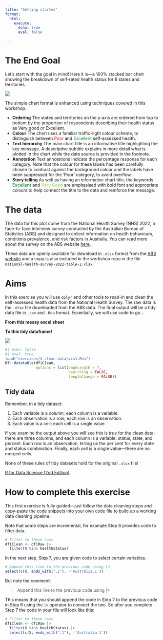 ```yaml
---
title: "Getting started"
format: 
  html:
    execute:
      echo: true
      eval: false 

---
```



# The End Goal

Let's start with the goal in mind! Here it is---a 100% stacked bar chart showing the breakdown of self-rated health status for 8 states and territories.

![](../images/self-assessed-health.png)

The simple chart format is enhanced using techniques covered in this workshop.

* **Ordering** The states and territories on the y-axis are ordered from top to bottom by the proportion of respondents describing their health status as Very good or Excellent. 
* **Colour** The chart uses a familiar traffic-light colour scheme, to distinguish between <span style="color: #D7191C;">Poor</span> and <span style="color: #1A9641;">Excellent</span> self-assessed health.
* **Text hierarchy** The main chart title is an informative title highlighting the key message. A descriptive subtitle explains in more detail what is plotted in the chart while the data source is provided in the footnote. 
* **Annotation** Text annotations indicate the percentage response for each category. Note that the colour for these labels has been carefully chosen to contrast against the background colour and the labels have been suppressed for the 'Poor' category, to avoid overflow.
* **Story telling** As well as having an informative chart title, the keywords <span style="color: #1A9641; font-weight: 600;">Excellent</span> and <span style="color: #A6D96A; font-weight: 600;">Very Good</span> are emphasised with bold font and appropriate colours to help connect the title to the data and reinforce the message.

# The data

The data for this plot come from the National Health Survey (NHS) 2022, a face-to-face interview survey conducted by the Australian Bureau of Statistics (ABS) and designed to collect information on health behaviours, conditions prevalence, and risk factors in Australia. You can read more about the survey on the ABS website [here](https://www.abs.gov.au/statistics/health/health-conditions-and-risks/national-health-survey/latest-release).

These data are openly available for download in `.xlsx` format from the [ABS website](https://www.abs.gov.au/statistics/health/health-conditions-and-risks/national-health-survey/2022/NHSDC02.xlsx) and a copy is also included in the workshop repo in the file `national-health-survey-2022-table-2.xlsx`.    

# Aims

In this exercise you will use `dplyr` and other tools to read-in and clean the self-assessed health data from the National Health Survey. The raw data is the `.xlsx` file downloaded from the ABS data. The final output will be a tidy data file in `.csv` and `.Rda` format. Essentially, we will use code to go...


:::: {.column-page}

::: {layout-ncol=2}

**From this messy excel sheet**

**To this tidy dataframe!** 

![](../images/figure1-raw-data-screenshot.png)

```r
#| echo: false
#| eval: true
load("exercises/3-clean-data/vis1.Rda")
DT::datatable(df1Clean,
              options = list(pageLength = 7, 
                             searching = FALSE,
                             lengthChange = FALSE))
```

:::

:::: 

::: {.callout-tip}

## Tidy data 

Remember, in a tidy dataset:

1. Each variable is a column; each column is a variable.
1. Each observation is a row; each row is an observation.
1. Each value is a cell; each cell is a single value.

If you examine the output above you will see this is true for the clean data: there are three columns, and each column is a variable: status, state, and percent. Each row is an observation, telling us the per cent for every state and status combination. Finally, each cell is a single value---there are no merged cells. 

None of these rules of tidy datasets hold for the original `.xlsx` file!

[R for Data Science (2nd Edition)](https://r4ds.hadley.nz/data-tidy.html)

:::


# How to complete this exercise

This first exercise is fully guided---just follow the data cleaning steps and copy-paste the code snippets into your own code file to build up a working data cleaning pipeline. 

Note that some steps are incremental, for example Step 6 provides code to filter data.

```r
# Filter to these rows
df1Clean <- df1Raw |>
  filter(X %in% healthStatus)
```

In the next step, Step 7, you are given code to select certain variables.

```r
# Append this line to the previous code using |>
select(c(X, ends_with(".1"), -'Australia.1'))
```

But note the comment:

> Append this line to the previous code using |>

This means that you should append the code in Step 7 to the previous code in Step 6 using the `|>` operator to connect the two. So after you complete Step 7 the code in your file will look like this:

```r
# Filter to these rows
df1Clean <- df1Raw |>
  filter(X %in% healthStatus) |> 
  select(c(X, ends_with(".1"), -'Australia.1'))
```